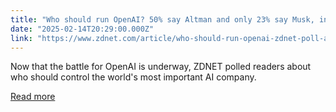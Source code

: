 ```yaml
---
title: "Who should run OpenAI? 50% say Altman and only 23% say Musk, in ZDNET poll"
date: "2025-02-14T20:29:00.000Z"
link: "https://www.zdnet.com/article/who-should-run-openai-zdnet-poll-altman-musk-results/"
---
```


Now that the battle for OpenAI is underway, ZDNET polled readers about who should control the world's most important AI company.

[Read more](https://www.zdnet.com/article/who-should-run-openai-zdnet-poll-altman-musk-results/)

